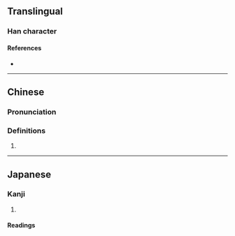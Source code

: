 {{character info}}
==Translingual==

===Han character===
{{Han char|rn=22|rad=匚|as=18|sn=20|four=71711|canj=SBUG|ids=⿷匚瞿}}

====References====
* {{Han ref|kx=0154.330|dkj=02666|dj=0347.060|hdz=10091.030|uh=5337|ud=21303|bh=F3FD|bd=62461}}

----

==Chinese==
{{zh-forms}}

===Pronunciation===
{{zh-pron
|m=jué
|cat=
}}

===Definitions===
{{zh-hanzi}}

# {{rfdef|zh}}

----

==Japanese==

===Kanji===
{{ja-kanji|grade=|rs=匚18}}

# {{rfdef|ja|sort=匚18}}

====Readings====
{{rfv-pron|ja}}
{{ja-readings
|goon=ご
|kanon=きょ
}}